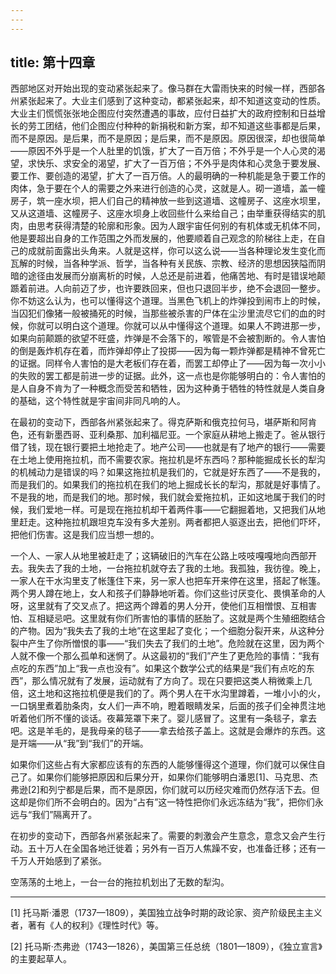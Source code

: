 ```yaml
---
---
---
```

title: 第十四章
---




西部地区对开始出现的变动紧张起来了。像马群在大雷雨快来的时候一样，西部各州紧张起来了。大业主们感到了这种变动，都紧张起来，却不知道这变动的性质。大业主们慌慌张张地企图应付突然遭遇的事故，应付日益扩大的政府控制和日益增长的劳工团结，他们企图应付种种的新捐税和新方案，却不知道这些事都是后果，而不是原因。是后果，而不是原因；是后果，而不是原因。原因很深，却也很简单——原因不外乎是一个人肚里的饥饿，扩大了一百万倍；不外乎是一个人心灵的渴望，求快乐、求安全的渴望，扩大了一百万倍；不外乎是肉体和心灵急于要发展、要工作、要创造的渴望，扩大了一百万倍。人的最明确的一种机能是急于要工作的肉体，急于要在个人的需要之外来进行创造的心灵，这就是人。砌一道墙，盖一幢房子，筑一座水坝，把人们自己的精神放一些到这道墙、这幢房子、这座水坝里，又从这道墙、这幢房子、这座水坝身上收回些什么来给自己；由举重获得结实的肌肉，由思考获得清楚的轮廓和形象。因为人跟宇宙任何别的有机体或无机体不同，他是要超出自身的工作范围之外而发展的，他要顺着自己观念的阶梯往上走，在自己的成就前面露出头角来。人就是这样，你可以这么说——当各种理论发生变化而瓦解的时候，当各种学派、哲学，当各种有关民族、宗教、经济的思想因狭隘而阴暗的途径由发展而分崩离析的时候，人总还是前进着，他痛苦地、有时是错误地颠踬着前进。人向前迈了步，也许要跌回来，但也只退回半步，绝不会退回一整步。你不妨这么认为，也可以懂得这个道理。当黑色飞机上的炸弹投到闹市上的时候，当囚犯们像猪一般被捅死的时候，当那些被杀害的尸体在尘沙里流尽它们的血的时候，你就可以明白这个道理。你就可以从中懂得这个道理。如果人不跨进那一步，如果向前颠踬的欲望不旺盛，炸弹是不会落下的，喉管是不会被割断的。令人害怕的倒是轰炸机存在着，而炸弹却停止了投掷——因为每一颗炸弹都是精神不曾死亡的证据。同样令人害怕的是大老板们存在着，而罢工却停止了——因为每一次小小的失败的罢工都是前进一步的证据。此外，这一点也是你能够明白的：令人害怕的是人自身不肯为了一种概念而受苦和牺牲，因为这种勇于牺牲的特性就是人类自身的基础，这个特性就是宇宙间非同凡响的人。

在最初的变动下，西部各州紧张起来了。得克萨斯和俄克拉何马，堪萨斯和阿肯色，还有新墨西哥、亚利桑那、加利福尼亚。一个家庭从耕地上搬走了。爸从银行借了钱，现在银行要把土地抢走了。地产公司——也就是有了地产的银行——需要在土地上使用拖拉机，而不需要农家。拖拉机是坏东西吗？那种能掘成长长的犁沟的机械动力是错误的吗？如果这拖拉机是我们的，它就是好东西了——不是我的，而是我们的。如果我们的拖拉机在我们的地上掘成长长的犁沟，那就是好事情了。不是我的地，而是我们的地。那时候，我们就会爱拖拉机，正如这地属于我们的时候，我们爱地一样。可是现在拖拉机却干着两件事——它翻掘着地，又把我们从地里赶走。这种拖拉机跟坦克车没有多大差别。两者都把人驱逐出去，把他们吓坏，把他们伤害。这是我们应当想一想的。

一个人、一家人从地里被赶走了；这辆破旧的汽车在公路上吱吱嘎嘎地向西部开去。我失去了我的土地，一台拖拉机就夺去了我的土地。我孤独，我彷徨。晚上，一家人在干水沟里支了帐篷住下来，另一家人也把车开来停在这里，搭起了帐篷。两个男人蹲在地上，女人和孩子们静静地听着。你们这些讨厌变化、畏惧革命的人呀，这里就有了交叉点了。把这两个蹲着的男人分开，使他们互相憎恨、互相害怕、互相疑忌吧。这里就有你们所害怕的事情的胚胎了。这就是两个生殖细胞结合的产物。因为“我失去了我的土地”在这里起了变化；一个细胞分裂开来，从这种分裂中产生了你所憎恨的事——“我们失去了我们的土地”。危险就在这里，因为两个人就不像一个那么孤单和迷惘了。从这最初的“我们”产生了更危险的事情：“我有点吃的东西”加上“我一点也没有”。如果这个数学公式的结果是“我们有点吃的东西”，那么情况就有了发展，运动就有了方向了。现在只要把这类人稍微乘上几倍，这土地和这拖拉机便是我们的了。两个男人在干水沟里蹲着，一堆小小的火，一口锅里煮着肋条肉，女人们一声不响，瞪着眼睛发呆，后面的孩子们全神贯注地听着他们所不懂的谈话。夜幕笼罩下来了。婴儿感冒了。这里有一条毯子，拿去吧。这是羊毛的，是我母亲的毯子——拿去给孩子盖上。这就是会爆炸的东西。这是开端——从“我”到“我们”的开端。

如果你们这些占有大家都应该有的东西的人能够懂得这个道理，你们就可以保住自己了。如果你们能够把原因和后果分开，如果你们能够明白潘恩[1]、马克思、杰弗逊[2]和列宁都是后果，而不是原因，你们就可以历经灾难而仍然存活下去。但这却是你们所不会明白的。因为“占有”这一特性把你们永远冻结为“我”，把你们永远与“我们”隔离开了。

在初步的变动下，西部各州紧张起来了。需要的刺激会产生意念，意念又会产生行动。五十万人在全国各地迁徙着；另外有一百万人焦躁不安，也准备迁移；还有一千万人开始感到了紧张。

空荡荡的土地上，一台一台的拖拉机划出了无数的犁沟。



* * *



[1] 托马斯·潘恩（1737—1809），美国独立战争时期的政论家、资产阶级民主主义者，著有《人的权利》《理性时代》等。

[2] 托马斯·杰弗逊（1743—1826），美国第三任总统（1801—1809），《独立宣言》的主要起草人。